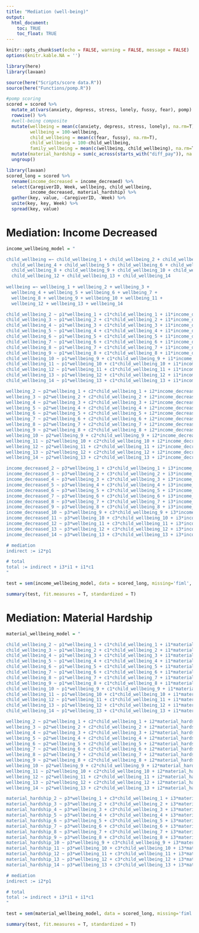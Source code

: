 ```yaml
---
title: "Mediation (well-being)"
output: 
  html_document:
    toc: TRUE
    toc_float: TRUE
---
```




```r
knitr::opts_chunk$set(echo = FALSE, warning = FALSE, message = FALSE)
options(knitr.kable.NA = '')
```

```r
library(here)
library(lavaan)
```

```r
source(here("Scripts/score data.R")) 
source(here("Functions/pomp.R"))
```

```r
#pomp scoring
scored = scored %>%
  mutate_at(vars(anxiety, depress, stress, lonely, fussy, fear), pomp) %>%
  rowwise() %>%
  #well-being composite
  mutate(wellbeing = mean(c(anxiety, depress, stress, lonely), na.rm=T),
         wellbeing = 100-wellbeing,
         child_wellbeing = mean(c(fear, fussy), na.rm=T),
         child_wellbeing = 100-child_wellbeing,
         family_wellbeing = mean(c(wellbeing, child_wellbeing), na.rm=T)) %>%
  mutate(material_hardship = sum(c_across(starts_with("diff_pay")), na.rm=T)) %>%
  ungroup() 
```


```r
library(lavaan)
scored_long = scored %>%
  rename(income_decreased = income_decreaed) %>%
  select(CaregiverID, Week, wellbeing, child_wellbeing, 
         income_decreased, material_hardship) %>%
  gather(key, value, -CaregiverID, -Week) %>%
  unite(key, key, Week) %>%
  spread(key, value)
```

# Mediation: Income Decreased

```r

income_wellbeing_model = "

child_wellbeing =~ child_wellbeing_1 + child_wellbeing_2 + child_wellbeing_3 +
  child_wellbeing_4 + child_wellbeing_5 + child_wellbeing_6 + child_wellbeing_7 + 
  child_wellbeing_8 + child_wellbeing_9 + child_wellbeing_10 + child_wellbeing_11 +
  child_wellbeing_12 + child_wellbeing_13 + child_wellbeing_14
  
wellbeing =~ wellbeing_1 + wellbeing_2 + wellbeing_3 +
  wellbeing_4 + wellbeing_5 + wellbeing_6 + wellbeing_7 + 
  wellbeing_8 + wellbeing_9 + wellbeing_10 + wellbeing_11 +
  wellbeing_12 + wellbeing_13 + wellbeing_14

child_wellbeing_2 ~ p1*wellbeing_1 + c1*child_wellbeing_1 + i1*income_decreased_1
child_wellbeing_3 ~ p1*wellbeing_2 + c1*child_wellbeing_2 + i1*income_decreased_2
child_wellbeing_4 ~ p1*wellbeing_3 + c1*child_wellbeing_3 + i1*income_decreased_3
child_wellbeing_5 ~ p1*wellbeing_4 + c1*child_wellbeing_4 + i1*income_decreased_4
child_wellbeing_6 ~ p1*wellbeing_5 + c1*child_wellbeing_5 + i1*income_decreased_5
child_wellbeing_7 ~ p1*wellbeing_6 + c1*child_wellbeing_6 + i1*income_decreased_6
child_wellbeing_8 ~ p1*wellbeing_7 + c1*child_wellbeing_7 + i1*income_decreased_7
child_wellbeing_9 ~ p1*wellbeing_8 + c1*child_wellbeing_8 + i1*income_decreased_8
child_wellbeing_10 ~ p1*wellbeing_9 + c1*child_wellbeing_9 + i1*income_decreased_9
child_wellbeing_11 ~ p1*wellbeing_10 + c1*child_wellbeing_10 + i1*income_decreased_10
child_wellbeing_12 ~ p1*wellbeing_11 + c1*child_wellbeing_11 + i1*income_decreased_11
child_wellbeing_13 ~ p1*wellbeing_12 + c1*child_wellbeing_12 + i1*income_decreased_12
child_wellbeing_14 ~ p1*wellbeing_13 + c1*child_wellbeing_13 + i1*income_decreased_13

wellbeing_2 ~ p2*wellbeing_1 + c2*child_wellbeing_1 + i2*income_decreased_1
wellbeing_3 ~ p2*wellbeing_2 + c2*child_wellbeing_2 + i2*income_decreased_2
wellbeing_4 ~ p2*wellbeing_3 + c2*child_wellbeing_3 + i2*income_decreased_3
wellbeing_5 ~ p2*wellbeing_4 + c2*child_wellbeing_4 + i2*income_decreased_4
wellbeing_6 ~ p2*wellbeing_5 + c2*child_wellbeing_5 + i2*income_decreased_5
wellbeing_7 ~ p2*wellbeing_6 + c2*child_wellbeing_6 + i2*income_decreased_6
wellbeing_8 ~ p2*wellbeing_7 + c2*child_wellbeing_7 + i2*income_decreased_7
wellbeing_9 ~ p2*wellbeing_8 + c2*child_wellbeing_8 + i2*income_decreased_8
wellbeing_10 ~ p2*wellbeing_9 + c2*child_wellbeing_9 + i2*income_decreased_9
wellbeing_11 ~ p2*wellbeing_10 + c2*child_wellbeing_10 + i2*income_decreased_10
wellbeing_12 ~ p2*wellbeing_11 + c2*child_wellbeing_11 + i2*income_decreased_11
wellbeing_13 ~ p2*wellbeing_12 + c2*child_wellbeing_12 + i2*income_decreased_12
wellbeing_14 ~ p2*wellbeing_13 + c2*child_wellbeing_13 + i2*income_decreased_13

income_decreased_2 ~ p3*wellbeing_1 + c3*child_wellbeing_1 + i3*income_decreased_1
income_decreased_3 ~ p3*wellbeing_2 + c3*child_wellbeing_2 + i3*income_decreased_2
income_decreased_4 ~ p3*wellbeing_3 + c3*child_wellbeing_3 + i3*income_decreased_3
income_decreased_5 ~ p3*wellbeing_4 + c3*child_wellbeing_4 + i3*income_decreased_4
income_decreased_6 ~ p3*wellbeing_5 + c3*child_wellbeing_5 + i3*income_decreased_5
income_decreased_7 ~ p3*wellbeing_6 + c3*child_wellbeing_6 + i3*income_decreased_6
income_decreased_8 ~ p3*wellbeing_7 + c3*child_wellbeing_7 + i3*income_decreased_7
income_decreased_9 ~ p3*wellbeing_8 + c3*child_wellbeing_8 + i3*income_decreased_8
income_decreased_10 ~ p3*wellbeing_9 + c3*child_wellbeing_9 + i3*income_decreased_9
income_decreased_11 ~ p3*wellbeing_10 + c3*child_wellbeing_10 + i3*income_decreased_10
income_decreased_12 ~ p3*wellbeing_11 + c3*child_wellbeing_11 + i3*income_decreased_11
income_decreased_13 ~ p3*wellbeing_12 + c3*child_wellbeing_12 + i3*income_decreased_12
income_decreased_14 ~ p3*wellbeing_13 + c3*child_wellbeing_13 + i3*income_decreased_13

# mediation
indirect := i2*p1

# total
total := indirect + i3*i1 + i1*c1
"

test = sem(income_wellbeing_model, data = scored_long, missing='fiml', fixed.x=F)

summary(test, fit.measures = T, standardized = T)

```


# Mediation: Material Hardship

```r

material_wellbeing_model = "

child_wellbeing_2 ~ p1*wellbeing_1 + c1*child_wellbeing_1 + i1*material_hardship_1
child_wellbeing_3 ~ p1*wellbeing_2 + c1*child_wellbeing_2 + i1*material_hardship_2
child_wellbeing_4 ~ p1*wellbeing_3 + c1*child_wellbeing_3 + i1*material_hardship_3
child_wellbeing_5 ~ p1*wellbeing_4 + c1*child_wellbeing_4 + i1*material_hardship_4
child_wellbeing_6 ~ p1*wellbeing_5 + c1*child_wellbeing_5 + i1*material_hardship_5
child_wellbeing_7 ~ p1*wellbeing_6 + c1*child_wellbeing_6 + i1*material_hardship_6
child_wellbeing_8 ~ p1*wellbeing_7 + c1*child_wellbeing_7 + i1*material_hardship_7
child_wellbeing_9 ~ p1*wellbeing_8 + c1*child_wellbeing_8 + i1*material_hardship_8
child_wellbeing_10 ~ p1*wellbeing_9 + c1*child_wellbeing_9 + i1*material_hardship_9
child_wellbeing_11 ~ p1*wellbeing_10 + c1*child_wellbeing_10 + i1*material_hardship_10
child_wellbeing_12 ~ p1*wellbeing_11 + c1*child_wellbeing_11 + i1*material_hardship_11
child_wellbeing_13 ~ p1*wellbeing_12 + c1*child_wellbeing_12 + i1*material_hardship_12
child_wellbeing_14 ~ p1*wellbeing_13 + c1*child_wellbeing_13 + i1*material_hardship_13

wellbeing_2 ~ p2*wellbeing_1 + c2*child_wellbeing_1 + i2*material_hardship_1
wellbeing_3 ~ p2*wellbeing_2 + c2*child_wellbeing_2 + i2*material_hardship_2
wellbeing_4 ~ p2*wellbeing_3 + c2*child_wellbeing_3 + i2*material_hardship_3
wellbeing_5 ~ p2*wellbeing_4 + c2*child_wellbeing_4 + i2*material_hardship_4
wellbeing_6 ~ p2*wellbeing_5 + c2*child_wellbeing_5 + i2*material_hardship_5
wellbeing_7 ~ p2*wellbeing_6 + c2*child_wellbeing_6 + i2*material_hardship_6
wellbeing_8 ~ p2*wellbeing_7 + c2*child_wellbeing_7 + i2*material_hardship_7
wellbeing_9 ~ p2*wellbeing_8 + c2*child_wellbeing_8 + i2*material_hardship_8
wellbeing_10 ~ p2*wellbeing_9 + c2*child_wellbeing_9 + i2*material_hardship_9
wellbeing_11 ~ p2*wellbeing_10 + c2*child_wellbeing_10 + i2*material_hardship_10
wellbeing_12 ~ p2*wellbeing_11 + c2*child_wellbeing_11 + i2*material_hardship_11
wellbeing_13 ~ p2*wellbeing_12 + c2*child_wellbeing_12 + i2*material_hardship_12
wellbeing_14 ~ p2*wellbeing_13 + c2*child_wellbeing_13 + i2*material_hardship_13

material_hardship_2 ~ p3*wellbeing_1 + c3*child_wellbeing_1 + i3*material_hardship_1
material_hardship_3 ~ p3*wellbeing_2 + c3*child_wellbeing_2 + i3*material_hardship_2
material_hardship_4 ~ p3*wellbeing_3 + c3*child_wellbeing_3 + i3*material_hardship_3
material_hardship_5 ~ p3*wellbeing_4 + c3*child_wellbeing_4 + i3*material_hardship_4
material_hardship_6 ~ p3*wellbeing_5 + c3*child_wellbeing_5 + i3*material_hardship_5
material_hardship_7 ~ p3*wellbeing_6 + c3*child_wellbeing_6 + i3*material_hardship_6
material_hardship_8 ~ p3*wellbeing_7 + c3*child_wellbeing_7 + i3*material_hardship_7
material_hardship_9 ~ p3*wellbeing_8 + c3*child_wellbeing_8 + i3*material_hardship_8
material_hardship_10 ~ p3*wellbeing_9 + c3*child_wellbeing_9 + i3*material_hardship_9
material_hardship_11 ~ p3*wellbeing_10 + c3*child_wellbeing_10 + i3*material_hardship_10
material_hardship_12 ~ p3*wellbeing_11 + c3*child_wellbeing_11 + i3*material_hardship_11
material_hardship_13 ~ p3*wellbeing_12 + c3*child_wellbeing_12 + i3*material_hardship_12
material_hardship_14 ~ p3*wellbeing_13 + c3*child_wellbeing_13 + i3*material_hardship_13

# mediation
indirect := i2*p1

# total
total := indirect + i3*i1 + i1*c1
"

test = sem(material_wellbeing_model, data = scored_long, missing='fiml', fixed.x=F)

summary(test, fit.measures = T, standardized = T)

```

